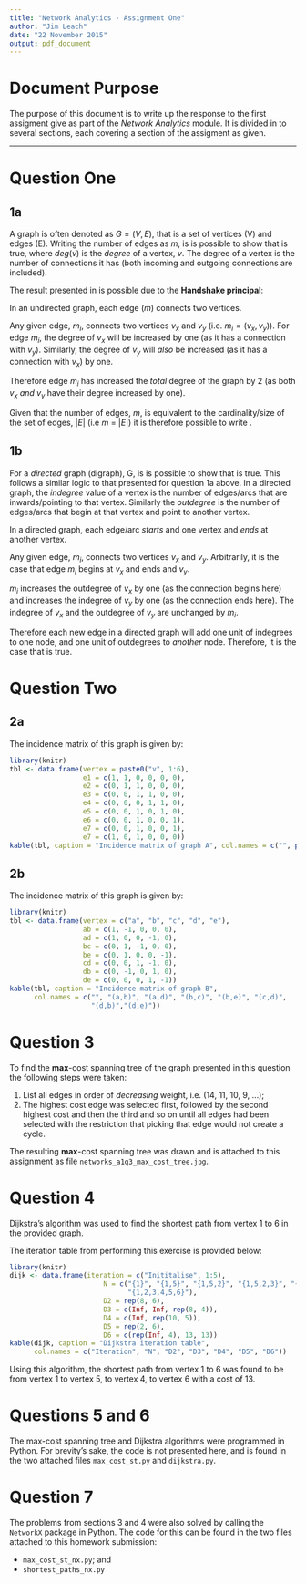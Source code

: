 ---
title: "Network Analytics - Assignment One"
author: "Jim Leach"
date: "22 November 2015"
output: pdf_document
---

# Document Purpose

The purpose of this document is to write up the response to the first assigment give as part of the _Network Analytics_ module. It is divided in to several sections, each covering a section of the assigment as given. 

***

# Question One

## 1a

A graph is often denoted as $G = (V, E)$, that is a set of vertices (V) and edges (E). Writing the number of edges as _m_, is is possible to show that \eqref{eq:1a} is true, where $deg(v)$ is the _degree_ of a vertex, $v$. The degree of a vertex is the number of connections it has (both incoming and outgoing connections are included).

\begin{equation} \label{eq:1a}
\sum_{v \epsilon V} deg(v) = 2m = 2|E|
\end{equation}

The result presented in \eqref{eq:1a} is possible due to the __Handshake principal__:

In an undirected graph, each edge (_m_) connects two vertices. 

Any given edge, $m_i$, connects two vertices $v_x$ and $v_y$ (i.e. $m_i = (v_x, v_y)$). For edge $m_i$, the degree of $v_x$ will be increased by one (as it has a connection with $v_y$). Similarly, the degree of $v_y$ will _also_ be increased (as it has a connection with $v_x$) by one. 

Therefore edge $m_i$ has increased the _total_ degree of the graph by 2 (as both $v_x$ _and_ $v_y$ have their degree increased by one).

Given that  the number of edges, $m$, is equivalent to the cardinality/size of the set of edges, $|E|$ (i.e $m$ = $|E|$) it is therefore possible to write \eqref{eq:1a}.

## 1b

For a _directed_ graph (digraph), G, is is possible to show that \eqref{eq:1b} is true. This follows a similar logic to that presented for question 1a above. In a directed graph, the _indegree_ value of a vertex is the number of edges/arcs that are inwards/pointing to that vertex. Similarly the _outdegree_ is the number of edges/arcs that begin at that vertex and point to another vertex.

\begin{equation}\label{eq:1b}
\sum_{v\epsilon V} indegree(v) = \sum_{v\epsilon V} outdegree(v) = |E|
\end{equation}

In a directed graph, each edge/arc _starts_ and one vertex and _ends_ at another vertex. 

Any given edge, $m_i$, connects two vertices $v_x$ and $v_y$. Arbitrarily, it is the case that edge $m_i$ begins at $v_x$ and ends and $v_y$.

$m_i$ increases the outdegree of $v_x$ by one (as the connection begins here) and increases the indegree of $v_y$ by one (as the connection ends here). The indegree of $v_x$ and the outdegree of $v_y$ are unchanged by $m_i$. 

Therefore each new edge in a directed graph will add one unit of indegrees to one node, and one unit of outdegrees to _another_ node. Therefore, it is the case that \eqref{eq:1b} is true.

# Question Two

## 2a

The incidence matrix of this graph is given by:

```{r 2a_incidence, echo = FALSE}
library(knitr)
tbl <- data.frame(vertex = paste0("v", 1:6), 
                  e1 = c(1, 1, 0, 0, 0, 0),
                  e2 = c(0, 1, 1, 0, 0, 0),
                  e3 = c(0, 0, 1, 1, 0, 0),
                  e4 = c(0, 0, 0, 1, 1, 0),
                  e5 = c(0, 0, 1, 0, 1, 0),
                  e6 = c(0, 0, 1, 0, 0, 1),
                  e7 = c(0, 0, 1, 0, 0, 1),
                  e7 = c(1, 0, 1, 0, 0, 0))
kable(tbl, caption = "Incidence matrix of graph A", col.names = c("", paste0("e", 1:8)))
```

## 2b

The incidence matrix of this graph is given by:

```{r 2b_incidence, echo = FALSE}
library(knitr)
tbl <- data.frame(vertex = c("a", "b", "c", "d", "e"), 
                  ab = c(1, -1, 0, 0, 0),
                  ad = c(1, 0, 0, -1, 0),
                  bc = c(0, 1, -1, 0, 0),
                  be = c(0, 1, 0, 0, -1),
                  cd = c(0, 0, 1, -1, 0),
                  db = c(0, -1, 0, 1, 0),
                  de = c(0, 0, 0, 1, -1))
kable(tbl, caption = "Incidence matrix of graph B", 
      col.names = c("", "(a,b)", "(a,d)", "(b,c)", "(b,e)", "(c,d)",
                    "(d,b)","(d,e)"))
```

# Question 3

To find the __max__-cost spanning tree of the graph presented in this question the following steps were taken:

1. List all edges in order of _decreasing_ weight, i.e. (14, 11, 10, 9, ...);
2. The highest cost edge was selected first, followed by the second highest cost and then the third and so on until all edges had been selected with the restriction that picking that edge would not create a cycle.

The resulting __max__-cost spanning tree was drawn and is attached to this assignment as file `networks_a1q3_max_cost_tree.jpg`.

# Question 4

Dijkstra's algorithm was used to find the shortest path from vertex 1 to 6 in the provided graph.

The iteration table from performing this exercise is provided below:

```{r q4_dijkstra, echo = FALSE}
library(knitr)
dijk <- data.frame(iteration = c("Inititalise", 1:5),
                       N = c("{1}", "{1,5}", "{1,5,2}", "{1,5,2,3}", "{1,5,2,3,4}",
                             "{1,2,3,4,5,6}"),
                       D2 = rep(8, 6),
                       D3 = c(Inf, Inf, rep(8, 4)),
                       D4 = c(Inf, rep(10, 5)),
                       D5 = rep(2, 6),
                       D6 = c(rep(Inf, 4), 13, 13))
kable(dijk, caption = "Dijkstra iteration table",
      col.names = c("Iteration", "N", "D2", "D3", "D4", "D5", "D6"))
```

Using this algorithm, the shortest path from vertex 1 to 6 was found to be from vertex 1 to vertex 5, to vertex 4, to vertex 6 with a cost of 13. 

# Questions 5 and 6

The max-cost spanning tree and Dijkstra algorithms were programmed in Python. For brevity's sake, the code is not presented here, and is found in the two attached files `max_cost_st.py` and `dijkstra.py`.

# Question 7

The problems from sections 3 and 4 were also solved by calling the `NetworkX` package in Python. The code for this can be found in the two files attached to this homework submission:

* `max_cost_st_nx.py`; and
* `shortest_paths_nx.py`

